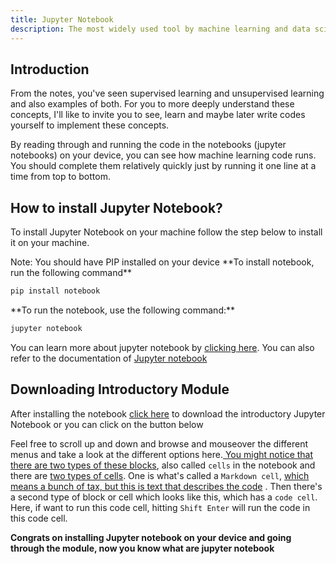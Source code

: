 ```yaml
---
title: Jupyter Notebook
description: The most widely used tool by machine learning and data science practitioners today is the Jupyter Notebook. This is the default environments that a lot of us use to code up and experiment and try things out.
---
```




## Introduction

From the notes, you've seen supervised learning and unsupervised learning and also examples of both. For you to more deeply understand these concepts, I'll like to invite you to see, learn and maybe later write codes yourself to implement these concepts.

By reading through and running the code in the notebooks (jupyter notebooks) on your device, you can see how machine learning code runs. You should complete them relatively quickly just by running it one line at a time from top to bottom. 



## How to install Jupyter Notebook?
To install Jupyter Notebook on your machine follow the step below to install it on your machine. 


<Callout className="shadow-xs">
  Note: You should have PIP installed on your device
</Callout>



<Steps>
<Step>
 **To install notebook, run the following command**


 ```bash title="terminal"
 pip install notebook
 ```
</Step>
<Step>
 **To run the notebook, use the following command:** 

 ````bash title="terminal"
 jupyter notebook
 ````
 
 </Step>
 </Steps>

 You can learn more about jupyter notebook by [clicking here](https://jupyter.org/). You can also refer to the documentation of [Jupyter notebook](https://jupyter.org/install)



## Downloading Introductory Module
After installing the notebook [click here]() to download the introductory Jupyter Notebook or you can click on the button below

<Card href="/jupyterNotebooks/IntroductiontoJupyterNotebook.ipynb" title="Download Introductory Module" download="IntroductiontoJupyterNotebook.ipynb" target="_blank" />

Feel free to scroll up and down and browse and mouseover the different menus and take a look at the different options here.<u> You might notice that there are two types of these blocks</u>, also called `cells` in the notebook and there are <u>two types of cells</u>. One is what's called a `Markdown cell`, <u> which means a bunch of tax, but this is text that describes the code</u> . Then there's a second type of block or cell which looks like this, which has a `code cell`. Here, if want to run this code cell, hitting `Shift Enter` will run the code in this code cell.

**Congrats on installing Jupyter notebook on your device and going through the module, now you know what are jupyter notebook**

